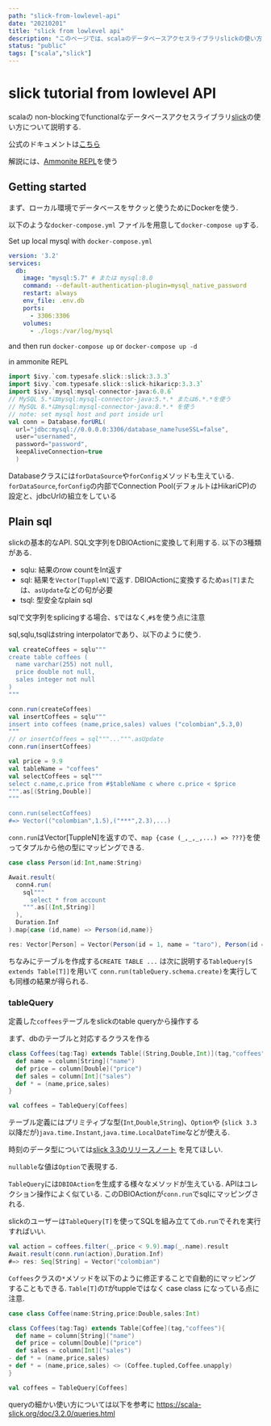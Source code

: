 ```yaml
---
path: "slick-from-lowlevel-api"
date: "20210201"
title: "slick from lowlevel api"
description: "このページでは、scalaのデータベースアクセスライブラリslickの使い方をlow level apiから説明します"
status: "public"
tags: ["scala","slick"]
---
```

# slick tutorial from lowlevel API

scalaの non-blockingでfunctionalなデータベースアクセスライブラリ[slick](https://scala-slick.org/)の使い方について説明する.

公式のドキュメントは[こちら](https://scala-slick.org/doc/3.3.3/introduction.html)

解説には、[Ammonite REPL](httpss://ammonite.io)を使う

## Getting started
まず、ローカル環境でデータベースをサクッと使うためにDockerを使う.

以下のような`docker-compose.yml` ファイルを用意して`docker-compose up`する.


Set up local mysql with `docker-compose.yml`

```yaml
version: '3.2'
services:
  db:
    image: "mysql:5.7" # または mysql:8.0
    command: --default-authentication-plugin=mysql_native_password
    restart: always
    env_file: .env.db
    ports:
      - 3306:3306
    volumes:
      - ./logs:/var/log/mysql
```
and then run `docker-compose up` or `docker-compose up -d`


in ammonite REPL

```scala
import $ivy.`com.typesafe.slick::slick:3.3.3`
import $ivy.`com.typesafe.slick::slick-hikaricp:3.3.3`
import $ivy.`mysql:mysql-connector-java:6.0.6`
// MySQL 5.*はmysql:mysql-connector-java:5.*.* または6.*.*を使う
// MySQL 8.*はmysql:mysql-connector-java:8.*.* を使う 
// note: set mysql host and port inside url
val conn = Database.forURL(
  url="jdbc:mysql://0.0.0.0:3306/database_name?useSSL=false",
  user="usernamed",
  password="password",
  keepAliveConnection=true
  ) 

```
Databaseクラスには`forDataSource`や`forConfig`メソッドも生えている.
`forDataSource`,`forConfig`の内部でConnection Pool(デフォルトはHikariCP)の設定と、jdbcUrlの組立をしている


## Plain sql

slickの基本的なAPI. SQL文字列をDBIOActionに変換して利用する. 以下の3種類がある.

- sqlu: 結果のrow countをInt返す
- sql: 結果を`Vector[TuppleN]`で返す. DBIOActionに変換するため`as[T]`または、`asUpdate`などの句が必要
- tsql: 型安全なplain sql

sqlで文字列をsplicingする場合、`$`ではなく,`#$`を使う点に注意

sql,sqlu,tsqlはstring interpolatorであり、以下のように使う.
```scala
val createCoffees = sqlu"""
create table coffees (
  name varchar(255) not null,
  price double not null,
  sales integer not null
)
"""

conn.run(createCoffees)
val insertCoffees = sqlu"""
insert into coffees (name,price,sales) values ("colombian",5.3,0)
"""
// or insertCoffees = sql"""...""".asUpdate
conn.run(insertCoffees)

val price = 9.9
val tableName = "coffees" 
val selectCoffees = sql"""
select c.name,c.price from #$tableName c where c.price < $price
""".as[(String,Double)]
"""

conn.run(selectCoffees)
#=> Vector(("colombian",1.5),("***",2.3),...)
```
``conn.run``はVector[TuppleN]を返すので、`map {case (_,_,_,...) => ???}`を使ってタプルから他の型にマッピングできる.

```scala
case class Person(id:Int,name:String)

Await.result(
  conn4.run(
    sql"""
      select * from account
    """.as[(Int,String)]
  ),
  Duration.Inf
).map{case (id,name) => Person(id,name)} 

res: Vector[Person] = Vector(Person(id = 1, name = "taro"), Person(id = 2, name = "hanako"))
```

ちなみにテーブルを作成する`CREATE TABLE ...` は次に説明する`TableQuery[S extends Table[T]]`を用いて
`conn.run(tableQuery.schema.create)`を実行しても同様の結果が得られる.

### tableQuery
定義した`coffees`テーブルをslickのtable queryから操作する

まず、dbのテーブルと対応するクラスを作る
```scala
class Coffees(tag:Tag) extends Table[(String,Double,Int)](tag,"coffees"){
  def name = column[String]("name")
  def price = column[Double]("price")
  def sales = column[Int]("sales")
  def * = (name,price,sales)
}

val coffees = TableQuery[Coffees]

```

テーブル定義にはプリミティブな型(`Int`,`Double`,`String`)、`Option`や
(`slick 3.3`以降だが)`java.time.Instant`,`java.time.LocalDateTime`などが使える.

時刻のデータ型については[slick 3.3のリリースノート](https://scala-slick.org/doc/3.3.1/upgrade.html#support-for-java.time-columns)
を見てほしい.

`nullable`な値は`Option`で表現する.

`TableQuery`には`DBIOAction`を生成する様々なメソッドが生えている. APIはコレクション操作によく似ている.
このDBIOActionが`conn.run`でsqlにマッピングされる.

slickのユーザーは`TableQuery[T]`を使ってSQLを組み立てて``db.run``でそれを実行すればいい.

```scala
val action = coffees.filter(_.price < 9.9).map(_.name).result
Await.result(conn.run(action),Duration.Inf)
#=> res: Seq[String] = Vector("colombian")

```

`Coffees`クラスの`*`メソッドを以下のように修正することで自動的にマッピングすることもできる.
`Table[T]`の`T`がtuppleではなく case class になっている点に注意.

```diff:test.scala
case class Coffee(name:String,price:Double,sales:Int)

class Coffees(tag:Tag) extends Table[Coffee](tag,"coffees"){
  def name = column[String]("name")
  def price = column[Double]("price")
  def sales = column[Int]("sales")
- def * = (name,price,sales)
+ def * = (name,price,sales) <> (Coffee.tupled,Coffee.unapply)
}

val coffees = TableQuery[Coffees]

```

queryの細かい使い方については以下を参考に
https://scala-slick.org/doc/3.2.0/queries.html
